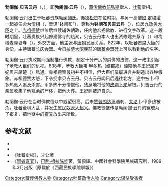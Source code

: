 '''勃阑伽·贝吉云丹'''（{{bo|z=བྲན་ཀ་དཔལ་གྱི་ཡོན་ཏན་|w=bran ka dpal kyi yon tan|t=Dranga Palkye Yongten}}，{{bd|？||838年}}），即'''勃阑伽·云丹'''（{{Bo|z=བྲན་ཀ་ཡོན་ཏན་}}），[[藏传佛教|藏传佛教]][[前弘期|前弘期]]僧人，[[吐蕃|吐蕃]]僧相。

勃阑伽·云丹出生于吐蕃贵族[[勃阑伽氏|勃阑伽氏]]。[[赤德松赞|赤德松赞]]在位时期，与另一高僧[[娘·定埃增|娘·定埃增]]一起被任命为[[僧相|僧相]]（{{bo|z=བང་ཆེན་པོ་|w=ban chen po|t=Banchenpo}}，音译“钵阐布”），尊称为'''钵阐布贝吉云丹'''（{{Bo|z=བྲན་ཁ་དཔལ་གྱི་ཡོན་ཏན་}}），位居[[九政务大臣|九政务大臣]]之上。[[赤祖德赞|赤祖德赞]]继位后继续辅佐朝政，任内他宏扬佛教、进行文字改革。这一段时期里，吐蕃贵族兴起修建佛寺的热潮，贝吉云丹本人也出资修建齐蔡寺（{{Bo|z=དབྱེས་ཚལ།}}）和梅域麦隆塘寺（{{Bo|z=དམས་ཡུལ་མེ་ལོང་ཐང་།}}）。外交方面，他主张与[[唐朝|唐朝]]发展关系。822年，以吐蕃首席大臣的身份，主持唐蕃[[长庆会盟|长庆会盟]]。今日[[拉萨|拉萨]][[大昭寺|大昭寺]]前的[[唐蕃会盟碑|唐蕃会盟碑]]上可以看到他的名字。

勃阑伽·云丹执政期间强制推行佛教，制定十分严厉的崇佛的法律，这一政策引起了[[苯教|苯教]]大臣们的仇视。838年，苯教大臣[[韦·甲多热|韦·甲多热]]（结都那）诬陷他与王妃属庐妃贝吉昂楚（{{Bo|z=བཙུན་མོ་ཅོག་རོ་ཟ་དཁལ་གྱི་ངང་ཚུལ།}}）私通。赤祖德赞最初并不相信，但大臣们屡屡进言并制造出各种假象。赤祖德赞大怒，下令捉拿贝吉云丹。贝吉云丹闻讯后逃往北方，途中被韦·甲多热派人追及杀害。甲多热十分憎恨他，残忍地将他的[[剥皮|皮剥下来]]解恨。贝吉云丹的亲属收集了他残余的尸体，把他火葬。王妃则被迫自杀。

勃阑伽·云丹在当时佛教信众中威望很高。后来[[赞普|赞普]][[朗达玛|朗达玛]]遇刺、[[大贡论|大论]]韦·甲多热被杀，吐蕃全境大乱，并发生[[吐蕃属民奴隶起义|属民奴隶大起义]]。佛教徒盛传是勃阑伽·云丹的冤魂为了报复，把地狱中的[[夜叉|夜叉]]放出来所致。

== 参考文献 ==
{{ReflistH}}
* {{cite book|title=《西藏历史文化辞典》|editor=王尧、陈庆英|publisher=西藏人民出版社、浙江人民出版社|year=1998}}
* {{cite book|title=《中国少数民族史大辞典》|editor=高文德|publisher=吉林教育出版社|year=1995}}
*《吐蕃史稿》，才让著
*《[[賢者喜宴|賢者喜宴]]》，[[巴卧·祖拉陈哇|巴卧·祖拉陈哇]]著，黃顥譯。中國社會科學院民族研究所，1989年3月出版（原載於《西藏民族學院學報》）
{{ReflistF}}

[[Category:藏传佛教人物|Category:藏传佛教人物]]
[[Category:吐蕃政治人物|Category:吐蕃政治人物]]
[[Category:谋杀受害者|Category:谋杀受害者]]